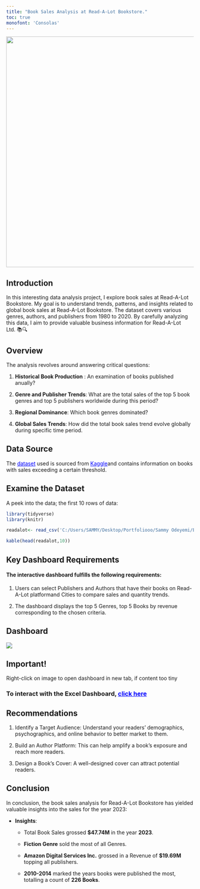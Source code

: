 ```yaml
---
title: "Book Sales Analysis at Read-A-Lot Bookstore."
toc: true
monofont: 'Consolas'
---
```


![](READ-A-LOT%20PAGE.png){fig-align="center" width="618"}

## Introduction

In this interesting data analysis project, I explore book sales at Read-A-Lot Bookstore. My goal is to understand trends, patterns, and insights related to global book sales at Read-A-Lot Bookstore. The dataset covers various genres, authors, and publishers from 1980 to 2020. By carefully analyzing this data, I aim to provide valuable business information for Read-A-Lot Ltd. 📚🔍

## Overview

The analysis revolves around answering critical questions:

1.  **Historical Book Production** : An examination of books published anually?

2.  **Genre and Publisher Trends**: What are the total sales of the top 5 book genres and top 5 publishers worldwide during this period?

3.  **Regional Dominance**: Which book genres dominated?

4.  **Global Sales Trends**: How did the total book sales trend evolve globally during specific time period.

## **Data Source**

The [dataset](https://www.kaggle.com/datasets/thedevastator/books-sales-and-ratings){style="color:blue;"} used is sourced from [Kaggle](www.kaggle.com){style="color:blue;"}and contains information on books with sales exceeding a certain threshold.

## Examine the Dataset

A peek into the data; the first 10 rows of data:

```r
library(tidyverse)
library(knitr)
```

```r
readalot<- read_csv('C:/Users/SAMMY/Desktop/Portfoliooo/Sammy Odeyemi/Excel Projects/READALOT BOOKSTORE/readalot.csv')
```

```r
kable(head(readalot,10))
```

## Key Dashboard Requirements

#### The interactive dashboard fulfills the following requirements:

1.  Users can select Publishers and Authors that have their books on Read-A-Lot platformand Cities to compare sales and quantity trends.

2.  The dashboard displays the top 5 Genres, top 5 Books by revenue corresponding to the chosen criteria.

## Dashboard

![](READALOT%20DASHBOARD.png)

::: {.callout-note appearance="simple"}
## Important!

Right-click on image to open dashboard in new tab, if content too tiny
:::

### To interact with the Excel Dashboard, [click here](https://docs.google.com/spreadsheets/d/19efEmgDO40vBvnmscP6v7M93o0M5Aazo/edit?usp=drive_link&ouid=107549502594190094236&rtpof=true&sd=true){style="color:blue;"}

## Recommendations

1.  Identify a Target Audience: Understand your readers’ demographics, psychographics, and online behavior to better market to them.

<!-- -->

2.  Build an Author Platform: This can help amplify a book’s exposure and reach more readers.

<!-- -->

3.  Design a Book’s Cover: A well-designed cover can attract potential readers.

## Conclusion

In conclusion, the book sales analysis for Read-A-Lot Bookstore has yielded valuable insights into the sales for the year 2023:

-   **Insights**:

    -   Total Book Sales grossed **\$47.74M** in the year **2023**.

    -   **Fiction Genre** sold the most of all Genres.

    -   **Amazon Digital Services Inc.** grossed in a Revenue of **\$19.69M** topping all publishers.

    -   **2010-2014** marked the years books were published the most, totalling a count of **226 Books**.
